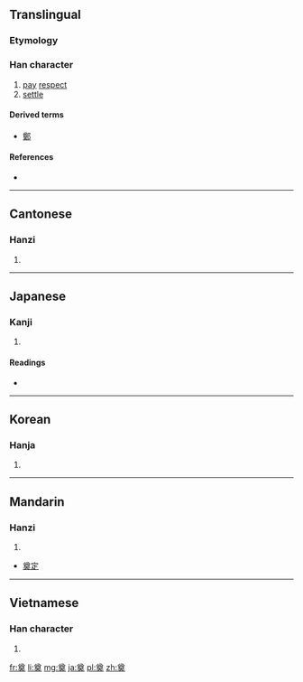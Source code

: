 ==Translingual==

===Etymology===
{{Han compound|酋|丌|t1=wine|t2=table|ls=ic}}

===Han character===
{{Han char|rn=37|rad=大|as=09|sn=12|four=8043<sub>0</sub>|canj=廿田大 (TWK)|ids=⿱[[酋]][[大]]}}

# [[pay]] [[respect]]
# [[settle]]

====Derived terms====
* [[鄭]]

====References====
* {{Han ref|kx=0253.050|dkj=05960|dj=0514.300|hdz=10546.060|uh=5960|ud=22880|bh=B3FE|bd=46078}}

----

==Cantonese==

===Hanzi===
{{yue-hanzi|jyut=[[din6]]|y=din6}}

# {{defn|lang=yue|sort=大09}}

----

==Japanese==

===Kanji===
{{ja-kanji|grade=|rs=大09}}

# {{defn|lang=ja|sort=大09}}

====Readings====
* {{ja-readings|on=[[てん]] (ten), [[でん]] (den), [[てい]] (tei)|kun=[[まつる]] (matsuru), [[さだめる]] (sadameru)}}

----

==Korean==

===Hanja===
{{ko-hanja|hangeul=전|rv=jeon|mr=chŏn}}

# {{defn|lang=ko|sort=大09}}

----

==Mandarin==

===Hanzi===
{{cmn-hanzi|pin=[[diàn]] ([[dian4]])|wg=tien<sup>4</sup>}}

# {{defn|lang=cmn|sort=大09}}

* [[奠定]]

----

==Vietnamese==

===Han character===
{{vi-hantu|[[điện]]|rs=大09}}

# {{defn|lang=vi|sort=大09}}

[[fr:奠]]
[[li:奠]]
[[mg:奠]]
[[ja:奠]]
[[pl:奠]]
[[zh:奠]]